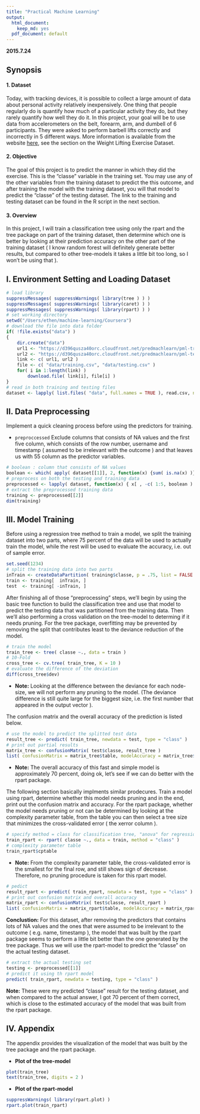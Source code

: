 ```yaml
---
title: "Practical Machine Learning"
output:
  html_document:
    keep_md: yes
  pdf_document: default
---
```


**2015.7.24**

## Synopsis

#### 1. Dataset

Today, with tracking devices, it is  possible to collect a large amount of data about personal activity relatively inexpensively. One thing that people regularly do is quantify how much of a particular activity they do, but they rarely quantify how well they do it. In this project, your goal will be to use data from accelerometers on the belt, forearm, arm, and dumbell of 6 participants. They were asked to perform barbell lifts correctly and incorrectly in 5 different ways. More information is available from the website [here](http://groupware.les.inf.puc-rio.br/har), see the section on the Weight Lifting Exercise Dataset. 

#### 2. Objective

The goal of this project is to predict the manner in which they did the exercise. This is the "classe" variable in the training set. You may use any of the other variables from the training dataset to predict the this outcome, and after training the model with the training dataset, you will that model to predict the "classe" of the testing dataset. The link to the training and testing dataset can be found in the R script in the next section.

#### 3. Overview

In this project, I will train a classification tree using only the rpart and the tree package on part of the training dataset, then determine which one is better by looking at their prediction accuracy on the other part of the training dataset ( I know random forest will definitely generate better results, but compared to other tree-models it takes a little bit too long, so I won't be using that ).  


## I. Environment Setting and Loading Dataset 

```r
# load library
suppressMessages( suppressWarnings( library(tree ) ) )
suppressMessages( suppressWarnings( library(caret) ) )
suppressMessages( suppressWarnings( library(rpart) ) )
# set working directory
setwd("/Users/ethen/machine-learning/Coursera")
# download the file into data folder
if( !file.exists("data") )
{
    dir.create("data")
    url1 <- "https://d396qusza40orc.cloudfront.net/predmachlearn/pml-training.csv"
    url2 <- "https://d396qusza40orc.cloudfront.net/predmachlearn/pml-testing.csv"
    link <- c( url1, url2 )
    file <- c( "data/training.csv", "data/testing.csv" )
    for( i in 1:length(link) )
        download.file( link[i], file[i] )
}    
# read in both training and testing files
dataset <- lapply( list.files( "data", full.names = TRUE ), read.csv, na.strings = c( "NA", "" ) )      

```

## II. Data Preprocessing 

Implement a quick cleaning process before using the predictors for training.

- `preproccessed` Exclude columns that consists of NA values and the first five column, which consists of the row number, username and timestamp ( assumed to be irrelevant with the outcome ) and that leaves us with 55 column as the predictor variables.

```r

# boolean : column that consists of NA values  
boolean <- which( apply( dataset[[1]], 2, function(x) {sum( is.na(x) )} ) != 0 )
# preprocess on both the testing and training data
preprocessed <- lapply( dataset, function(x) { x[ , -c( 1:5, boolean ) ] } )
# extract the preprocessed training data
training <- preprocessed[[2]]
dim(training)
```

## III. Model Training

Before using a regression tree method to train a model, we split the training dataset into two parts, where 75 percent of the data will be used to actually train the model, while the rest will be used to evaluate the accuracy, i.e. out of sample error.  
```r

set.seed(1234)
# split the training data into two parts
inTrain <- createDataPartition( training$classe, p = .75, list = FALSE )
train <- training[  inTrain, ]
test  <- training[ -inTrain, ]

```

After finishing all of those "preprocessing" steps, we'll begin by using the basic tree function to build the classification tree and use that model to predict the testing data that was partitioned from the training data. Then we'll also performing a cross validation on the tree-model to determing if it needs pruning. For the tree package, overfitting may be prevented by removing the split that contributes least to the deviance reduction of the model.

```r
# train the model
train_tree <- tree( classe ~., data = train )
# 10-Fold
cross_tree <- cv.tree( train_tree, K = 10 )
# evaluate the difference of the deviation
diff(cross_tree$dev)

```

- **Note:** Looking at the difference between the deviance for each node-size, we will not perform any pruning to the model. (The deviance difference is still quite large for the biggest size, i.e. the first number that appeared in the output vector ).

The confusion matrix and the overall accuracy of the prediction is listed below.

```r

# use the model to predict the splitted test data 
result_tree <- predict( train_tree, newdata = test, type = "class" )
# print out partial results
matrix_tree <- confusionMatrix( test$classe, result_tree )
list( confusionMatrix = matrix_tree$table, modelAccuracy = matrix_tree$overall["Accuracy"] )

```

- **Note:** The overall accuracy of this fast and simple model is approximately 70 percent, doing ok, let's see if we can do better with the rpart package. 

The following section  basically implments similar prodecures. Train a model using rpart, determine whether this model needs pruning and in the end, print out the confusion matrix and accuracy. For the rpart package, whether the model needs pruning or not can be determined by looking at the complexity parameter table, from the table you can then select a tree size that minimizes the cross-validated error ( the xerror column ).

```r

# specify method = class for classification tree, "anova" for regression
train_rpart <- rpart( classe ~., data = train, method = "class" )
# complexity parameter table
train_rpart$cptable

```

- **Note:** From the complexity parameter table, the cross-validated error is the smallest for the final row, and still shows sign of decrease. Therefore, no pruning procedure is taken for this rpart model.

```r

# pedict
result_rpart <- predict( train_rpart, newdata = test, type = "class" )
# print out confusion matrix and overall accuracy
matrix_rpart <- confusionMatrix( test$classe, result_rpart )
list( confusionMatrix = matrix_rpart$table, modelAccuracy = matrix_rpart$overall["Accuracy"] )

```

**Conclustion:** For this dataset, after removing the predictors that contains lots of NA values and the ones that were assumed to be irrelevant to the outcome ( e.g. name, timestamp ), the model that was built by the rpart package seems to perform a little bit better than the one generated by the tree package. Thus we will use the rpart-model to predict the "classe" on the actual testing dataset.

```r
# extract the actual testing set
testing <- preprocessed[[1]]
# predict it using th rpart model
predict( train_rpart, newdata = testing, type = "class" )

```

**Note:** These were my predicted "classe" result for the testing dataset, and when compared to the actual answer, I got 70 percent of them correct, which is close to the estimated accuracy of the model that was built from the rpart package.

## IV. Appendix

The appendix provides the visualization of the model that was built by the tree package and the rpart package.

- **Plot of the tree-model**
```r

plot(train_tree)
text(train_tree, digits = 2 )

```

- **Plot of the rpart-model**
```r
suppressWarnings( library(rpart.plot) )
rpart.plot(train_rpart)

```



